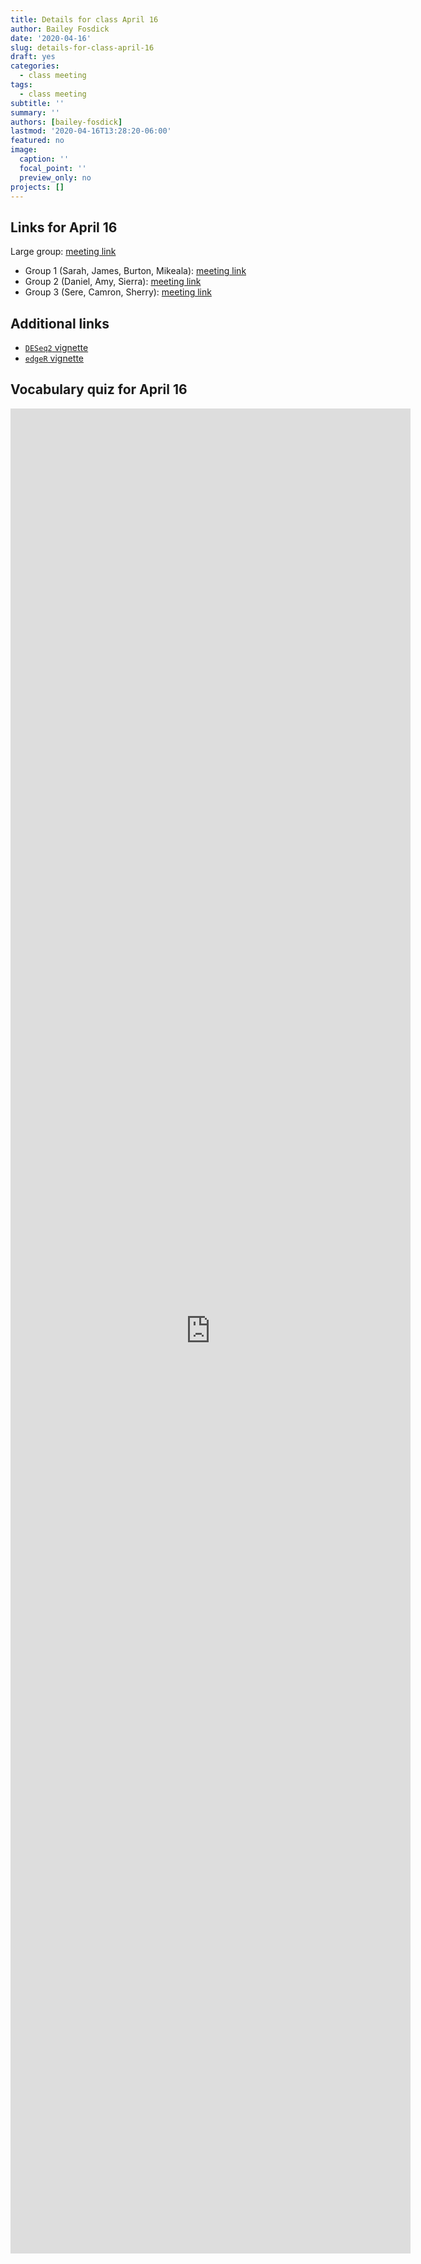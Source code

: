 ```yaml
---
title: Details for class April 16
author: Bailey Fosdick
date: '2020-04-16'
slug: details-for-class-april-16
draft: yes
categories:
  - class meeting
tags:
  - class meeting
subtitle: ''
summary: ''
authors: [bailey-fosdick]
lastmod: '2020-04-16T13:28:20-06:00'
featured: no
image:
  caption: ''
  focal_point: ''
  preview_only: no
projects: []
---
```


## Links for April 16

Large group: [meeting link](https://teams.microsoft.com/l/meetup-join/19%3ameeting_ZWY5MTczNDUtOTIzYS00ZGUyLTk4ODctMjdhZWI4MmE4NjMx%40thread.v2/0?context=%7b%22Tid%22%3a%22afb58802-ff7a-4bb1-ab21-367ff2ecfc8b%22%2c%22Oid%22%3a%2205ade929-16e7-49a7-96bb-775f26ed73d5%22%7d)

- Group 1 (Sarah, James, Burton,  Mikeala): [meeting link](https://teams.microsoft.com/l/meetup-join/19%3ameeting_NjA3Y2Q5MDYtYTM5OS00MzAyLWEwMzAtMzdmNWMzYzhmMTUw%40thread.v2/0?context=%7b%22Tid%22%3a%22afb58802-ff7a-4bb1-ab21-367ff2ecfc8b%22%2c%22Oid%22%3a%2205ade929-16e7-49a7-96bb-775f26ed73d5%22%7d)
- Group 2 (Daniel, Amy, Sierra): [meeting link](https://teams.microsoft.com/l/meetup-join/19%3ameeting_M2I3YmViYjMtNWJlNC00M2E5LTg5NTItNzI0N2VlYmVkNzUz%40thread.v2/0?context=%7b%22Tid%22%3a%22afb58802-ff7a-4bb1-ab21-367ff2ecfc8b%22%2c%22Oid%22%3a%2205ade929-16e7-49a7-96bb-775f26ed73d5%22%7d)
- Group 3 (Sere, Camron, Sherry): [meeting link](https://teams.microsoft.com/l/meetup-join/19%3ameeting_YjE4ZGJhNjItYTViMS00MjZjLTk4NWUtMjBhY2E3OTJiOGQw%40thread.v2/0?context=%7b%22Tid%22%3a%22afb58802-ff7a-4bb1-ab21-367ff2ecfc8b%22%2c%22Oid%22%3a%2205ade929-16e7-49a7-96bb-775f26ed73d5%22%7d)


## Additional links

- [`DESeq2` vignette](https://bioconductor.org/packages/release/bioc/vignettes/DESeq/inst/doc/DESeq.pdf)
- [`edgeR` vignette](https://www.bioconductor.org/packages/release/bioc/vignettes/edgeR/inst/doc/edgeRUsersGuide.pdf)


## Vocabulary quiz for April 16

<iframe src="https://docs.google.com/forms/d/e/1FAIpQLSeBAzaWodnzNYNy3xOjn_MBIQQIOvX4NcBZlMoJptgazKfX9w/viewform?embedded=true" width="640" height="2952" frameborder="0" marginheight="0" marginwidth="0">Loading…</iframe>


